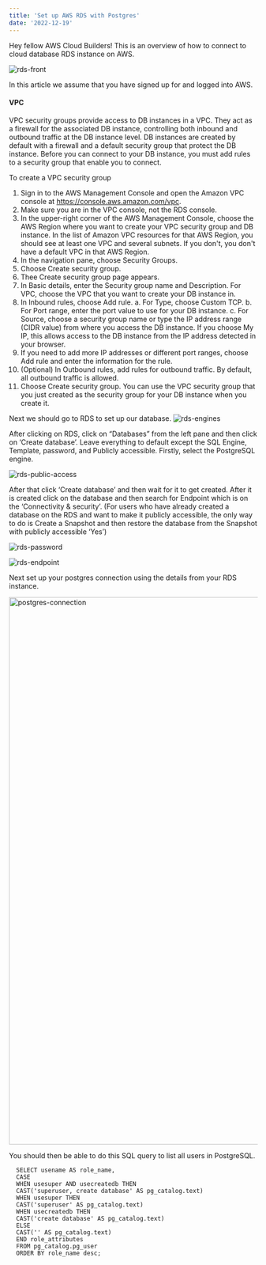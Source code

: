 ```yaml
---
title: 'Set up AWS RDS with Postgres'
date: '2022-12-19'
---
```


Hey fellow AWS Cloud Builders! This is an overview of how to connect to cloud database RDS instance on AWS.

![rds-front](https://user-images.githubusercontent.com/27693622/208445090-2fe302d2-6a18-4f83-921f-96b75a53ef5d.png)

In this article we assume that you have signed up for and logged into AWS.

#### VPC
VPC security groups provide access to DB instances in a VPC.
They act as a firewall for the associated DB instance, controlling both inbound and outbound traffic at the DB instance level.
DB instances are created by default with a firewall and a default security group that protect the DB instance.
Before you can connect to your DB instance, you must add rules to a security group that enable you to connect.

To create a VPC security group
 1.  Sign in to the AWS Management Console and open the Amazon VPC console at https://console.aws.amazon.com/vpc.
 2.  Make sure you are in the VPC console, not the RDS console.
 3.  In the upper-right corner of the AWS Management Console, choose the AWS Region where you want to create your VPC security group and DB instance. In the list of Amazon VPC resources for that AWS Region, you should see at least one VPC and several subnets. If you don't, you don't have a default VPC in that AWS Region.
 4.  In the navigation pane, choose Security Groups.
 5.  Choose Create security group.
 6.  Thee Create security group page appears.
 7.  In Basic details, enter the Security group name and Description. For VPC, choose the VPC that you want to create your DB instance in.
 8.  In Inbound rules, choose Add rule.
  a. For Type, choose Custom TCP.
  b. For Port range, enter the port value to use for your DB instance.
  c. For Source, choose a security group name or type the IP address range (CIDR value) from where you access the DB instance. If you choose My IP, this allows access to the DB instance from the IP address detected in your browser.
9.  If you need to add more IP addresses or different port ranges, choose Add rule and enter the information for the rule.
10. (Optional) In Outbound rules, add rules for outbound traffic. By default, all outbound traffic is allowed.
11. Choose Create security group.
You can use the VPC security group that you just created as the security group for your DB instance when you create it.

Next we should go to RDS to set up our database.
![rds-engines](https://user-images.githubusercontent.com/27693622/208517435-cd3a1129-eda8-43bb-9bdf-b16ee8b54f5f.png)

After clicking on RDS, click on “Databases” from the left pane and then click on ‘Create database’.
Leave everything to default except the SQL Engine, Template, password, and Publicly accessible. Firstly, select the PostgreSQL engine.

![rds-public-access](https://user-images.githubusercontent.com/27693622/208517889-f9767056-1998-434e-895a-7a099fae8b85.png)

After that click ‘Create database’ and then wait for it to get created.
After it is created click on the database and then search for Endpoint which is on the ‘Connectivity & security’.
  (For users who have already created a database on the RDS and want to make it publicly accessible, the only way to do is Create a Snapshot and then restore the database from the Snapshot with publicly accessible ‘Yes’)

![rds-password](https://user-images.githubusercontent.com/27693622/208517968-04c8a044-ef9c-46ec-8579-0331061a4212.png)

![rds-endpoint](https://user-images.githubusercontent.com/27693622/208518039-24331411-0fea-4a0d-94d3-8e1be459e717.png)

Next set up your postgres connection using the details from your RDS instance.

<img width="1107" alt="postgres-connection" src="https://user-images.githubusercontent.com/27693622/208518340-a5ebb5d7-aa27-4b29-a048-23a29d5b8c23.png">

You should then be able to do this SQL query to list all users in PostgreSQL.
```
  SELECT usename AS role_name,
  CASE
  WHEN usesuper AND usecreatedb THEN
  CAST('superuser, create database' AS pg_catalog.text)
  WHEN usesuper THEN
  CAST('superuser' AS pg_catalog.text)
  WHEN usecreatedb THEN
  CAST('create database' AS pg_catalog.text)
  ELSE
  CAST('' AS pg_catalog.text)
  END role_attributes
  FROM pg_catalog.pg_user
  ORDER BY role_name desc;
```

